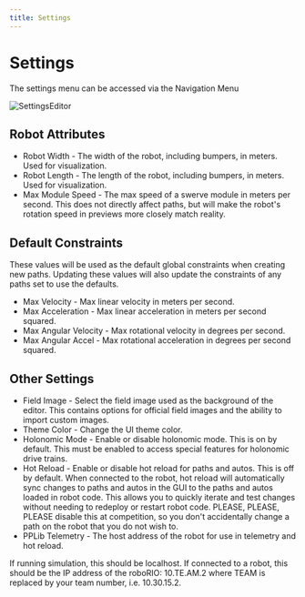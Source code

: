 ```yaml
---
title: Settings
---
```



# Settings

The settings menu can be accessed via the Navigation Menu

![SettingsEditor](https://pathplanner.dev/images/settings.png)

## Robot Attributes

* Robot Width - The width of the robot, including bumpers, in meters. Used for visualization.
* Robot Length - The length of the robot, including bumpers, in meters. Used for visualization.
* Max Module Speed - The max speed of a swerve module in meters per second. This does not directly affect paths, but will make the robot's rotation speed in previews more closely match reality.

## Default Constraints

These values will be used as the default global constraints when creating new paths. Updating these values will also update the constraints of any paths set to use the defaults.

* Max Velocity - Max linear velocity in meters per second.
* Max Acceleration - Max linear acceleration in meters per second squared.
* Max Angular Velocity - Max rotational velocity in degrees per second.
* Max Angular Accel - Max rotational acceleration in degrees per second squared.

## Other Settings

* Field Image - Select the field image used as the background of the editor. This contains options for official field images and the ability to import custom images.
* Theme Color - Change the UI theme color.
* Holonomic Mode - Enable or disable holonomic mode. This is on by default. This must be enabled to access special features for holonomic drive trains.
* Hot Reload - Enable or disable hot reload for paths and autos. This is off by default. When connected to the robot, hot reload will automatically sync changes to paths and autos in the GUI to the paths and autos loaded in robot code. This allows you to quickly iterate and test changes without needing to redeploy or restart robot code. PLEASE, PLEASE, PLEASE disable this at competition, so you don't accidentally change a path on the robot that you do not wish to.
* PPLib Telemetry - The host address of the robot for use in telemetry and hot reload.

<Callout type="info" emoji="ℹ️">
    If running simulation, this should be localhost. If connected to a robot, this should be the IP address of the roboRIO: 10.TE.AM.2 where TEAM is replaced by your team number, i.e. 10.30.15.2.
</Callout>



